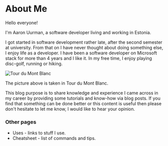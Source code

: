 # About Me

Hello everyone!

<div style={{ padding: '20px 0 30px 0'}}>

I'm Aaron Uurman, a software developer living and working in Estonia.

I got started in software development rather late,
after the second semester at university.
From that on I have never thought about doing something else,
I enjoy life as a developer. 
I have been a software developer on Microsoft stack for more than 4 years and I like it.
In my free time, I enjoy playing disc-golf, running or hiking.

<div style={{ margin: '30px 0'}}>

![Tour du Mont Blanc](./mont_blanc.jpg)

</div>

The picture above is taken in Tour du Mont Blanc.

This blog purpose is to share knowledge and experience 
I came across in my career by providing some tutorials and know-how via blog posts.
If you find that something can be done better or 
this content is useful then please don't hesitate to let me know, 
I would like to hear your opinion.
</div>

### Other pages 

* <Link to="uses">Uses</Link> - links to stuff I use.
* <Link to="cheatsheet">Cheatsheet</Link> - list of commands and tips.